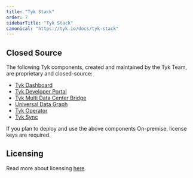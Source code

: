 ```yaml
---
title: "Tyk Stack"
order: 7
sidebarTitle: "Tyk Stack"
canonical: "https://tyk.io/docs/tyk-stack"
---
```



<OssProductListInclude/>

## Closed Source

The following Tyk components, created and maintained by the Tyk Team, are proprietary and closed-source:

* [Tyk Dashboard](/5.8/tyk-dashboard)
* [Tyk Developer Portal](/5.8/tyk-developer-portal)
* [Tyk Multi Data Center Bridge](/5.8/api-management/mdcb#managing-geographically-distributed-gateways-to-minimize-latency-and-protect-data-sovereignty)
* [Universal Data Graph](/5.8/api-management/data-graph#overview)
* [Tyk Operator](/5.8/api-management/automations/operator#what-is-tyk-operator)
* [Tyk Sync](/5.8/api-management/automations/sync)

If you plan to deploy and use the above components On-premise, license keys are required.

## Licensing
Read more about licensing [here](/5.8/apim#licensing).